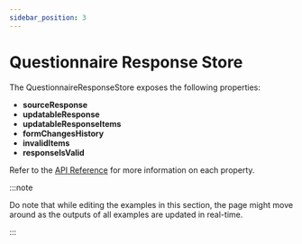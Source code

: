 ```yaml
---
sidebar_position: 3
---
```


# Questionnaire Response Store

The QuestionnaireResponseStore exposes the following properties:

- **sourceResponse**
- **updatableResponse**
- **updatableResponseItems**
- **formChangesHistory**
- **invalidItems**
- **responseIsValid**

Refer to the [API Reference](/smart-forms/docs/api/smart-forms-renderer/interfaces/QuestionnaireResponseStoreType) for more information on each property.

:::note

Do note that while editing the examples in this section, the page might move around as the outputs of all examples are updated in real-time.

:::
